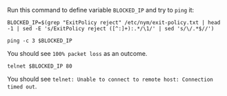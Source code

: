 Run this command to define variable `BLOCKED_IP` and try to `ping` it:
```shell
BLOCKED_IP=$(grep "ExitPolicy reject" /etc/nym/exit-policy.txt | head -1 | sed -E 's/ExitPolicy reject ([^:]+):.*/\1/' | sed 's/\/.*$//')

ping -c 3 $BLOCKED_IP
```
You should see `100% packet loss` as an outcome.
```shell
telnet $BLOCKED_IP 80
```
You should see `telnet: Unable to connect to remote host: Connection timed out`.
